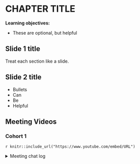 # CHAPTER TITLE

**Learning objectives:**

- These are optional, but helpful

## Slide 1 title

Treat each section like a slide.

## Slide 2 title

- Bullets
- Can
- Be
- Helpful

## Meeting Videos

### Cohort 1

`r knitr::include_url("https://www.youtube.com/embed/URL")`

<details>
<summary> Meeting chat log </summary>

```
ADD LOG HERE
```
</details>


